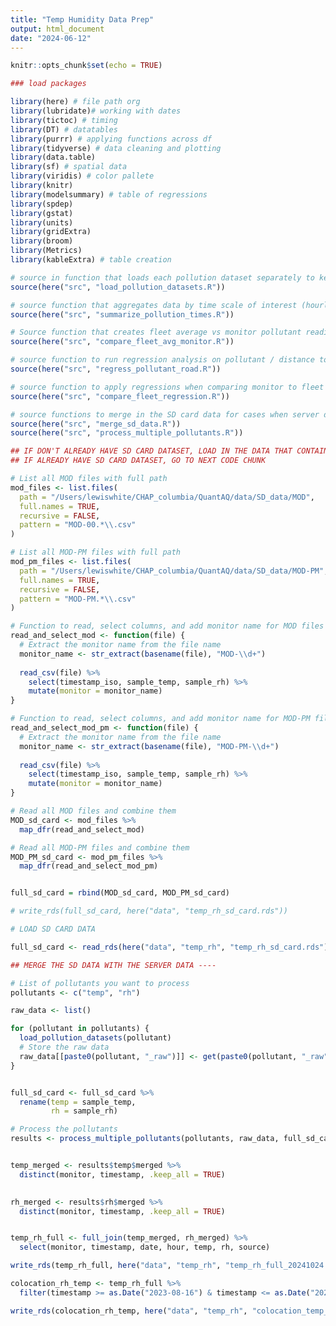 ```yaml
---
title: "Temp Humidity Data Prep"
output: html_document
date: "2024-06-12"
---
```


```r
knitr::opts_chunk$set(echo = TRUE)
```

```r
### load packages 

library(here) # file path org
library(lubridate)# working with dates
library(tictoc) # timing
library(DT) # datatables
library(purrr) # applying functions across df
library(tidyverse) # data cleaning and plotting
library(data.table) 
library(sf) # spatial data 
library(viridis) # color pallete 
library(knitr)
library(modelsummary) # table of regressions
library(spdep)
library(gstat)
library(units) 
library(gridExtra)
library(broom)
library(Metrics) 
library(kableExtra) # table creation

# source in function that loads each pollution dataset separately to keep data small and prevent R crashes 
source(here("src", "load_pollution_datasets.R"))

# source function that aggregates data by time scale of interest (hourly, daily)
source(here("src", "summarize_pollution_times.R"))

# Source function that creates fleet average vs monitor pollutant reading plot
source(here("src", "compare_fleet_avg_monitor.R"))

# source function to run regression analysis on pollutant / distance to road
source(here("src", "regress_pollutant_road.R"))

# source function to apply regressions when comparing monitor to fleet average
source(here("src", "compare_fleet_regression.R"))

# source functions to merge in the SD card data for cases when server data is missing 
source(here("src", "merge_sd_data.R"))
source(here("src", "process_multiple_pollutants.R"))
```


```r
## IF DON'T ALREADY HAVE SD CARD DATASET, LOAD IN THE DATA THAT CONTAINS SD CARD INFO. ---- 
## IF ALREADY HAVE SD CARD DATASET, GO TO NEXT CODE CHUNK  

# List all MOD files with full path
mod_files <- list.files(
  path = "/Users/lewiswhite/CHAP_columbia/QuantAQ/data/SD_data/MOD", 
  full.names = TRUE, 
  recursive = FALSE, 
  pattern = "MOD-00.*\\.csv"
)

# List all MOD-PM files with full path
mod_pm_files <- list.files(
  path = "/Users/lewiswhite/CHAP_columbia/QuantAQ/data/SD_data/MOD-PM", 
  full.names = TRUE, 
  recursive = FALSE, 
  pattern = "MOD-PM.*\\.csv"
)

# Function to read, select columns, and add monitor name for MOD files
read_and_select_mod <- function(file) {
  # Extract the monitor name from the file name
  monitor_name <- str_extract(basename(file), "MOD-\\d+")
  
  read_csv(file) %>%
    select(timestamp_iso, sample_temp, sample_rh) %>%
    mutate(monitor = monitor_name)
}

# Function to read, select columns, and add monitor name for MOD-PM files
read_and_select_mod_pm <- function(file) {
  # Extract the monitor name from the file name
  monitor_name <- str_extract(basename(file), "MOD-PM-\\d+")
  
  read_csv(file) %>%
    select(timestamp_iso, sample_temp, sample_rh) %>%
    mutate(monitor = monitor_name)
}

# Read all MOD files and combine them
MOD_sd_card <- mod_files %>%
  map_dfr(read_and_select_mod)

# Read all MOD-PM files and combine them
MOD_PM_sd_card <- mod_pm_files %>%
  map_dfr(read_and_select_mod_pm)


full_sd_card = rbind(MOD_sd_card, MOD_PM_sd_card)

# write_rds(full_sd_card, here("data", "temp_rh_sd_card.rds"))
```


```r
# LOAD SD CARD DATA

full_sd_card <- read_rds(here("data", "temp_rh", "temp_rh_sd_card.rds"))
```


```r

## MERGE THE SD DATA WITH THE SERVER DATA ---- 

# List of pollutants you want to process
pollutants <- c("temp", "rh")

raw_data <- list()

for (pollutant in pollutants) {
  load_pollution_datasets(pollutant)
  # Store the raw data
  raw_data[[paste0(pollutant, "_raw")]] <- get(paste0(pollutant, "_raw"))
}


full_sd_card <- full_sd_card %>%
  rename(temp = sample_temp,
         rh = sample_rh)

# Process the pollutants
results <- process_multiple_pollutants(pollutants, raw_data, full_sd_card)


temp_merged <- results$temp$merged %>%
  distinct(monitor, timestamp, .keep_all = TRUE)
  

rh_merged <- results$rh$merged %>%
  distinct(monitor, timestamp, .keep_all = TRUE)


temp_rh_full <- full_join(temp_merged, rh_merged) %>%
  select(monitor, timestamp, date, hour, temp, rh, source)

write_rds(temp_rh_full, here("data", "temp_rh", "temp_rh_full_20241024.rds"))

colocation_rh_temp <- temp_rh_full %>%
  filter(timestamp >= as.Date("2023-08-16") & timestamp <= as.Date("2023-09-21"))

write_rds(colocation_rh_temp, here("data", "temp_rh", "colocation_temp_rh.rds"))
```

